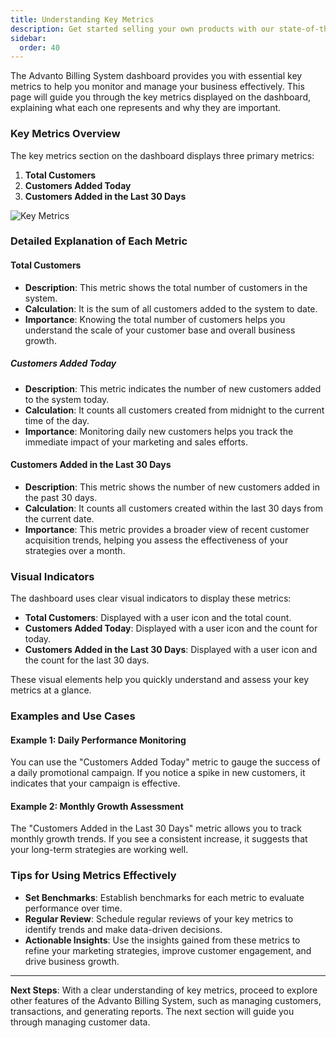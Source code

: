 ```yaml
---
title: Understanding Key Metrics
description: Get started selling your own products with our state-of-the-art billing system.
sidebar:
  order: 40
---
```


The Advanto Billing System dashboard provides you with essential key metrics to help you monitor and manage your business effectively. This page will guide you through the key metrics displayed on the dashboard, explaining what each one represents and why they are important.

### Key Metrics Overview

The key metrics section on the dashboard displays three primary metrics:

1. **Total Customers**
2. **Customers Added Today**
3. **Customers Added in the Last 30 Days**

![Key Metrics](../../../../assets/keymetricscustomers.png)

### Detailed Explanation of Each Metric

#### Total Customers

- **Description**: This metric shows the total number of customers in the system.
- **Calculation**: It is the sum of all customers added to the system to date.
- **Importance**: Knowing the total number of customers helps you understand the scale of your customer base and overall business growth.

##### Customers Added Today

- **Description**: This metric indicates the number of new customers added to the system today.
- **Calculation**: It counts all customers created from midnight to the current time of the day.
- **Importance**: Monitoring daily new customers helps you track the immediate impact of your marketing and sales efforts.

#### Customers Added in the Last 30 Days

- **Description**: This metric shows the number of new customers added in the past 30 days.
- **Calculation**: It counts all customers created within the last 30 days from the current date.
- **Importance**: This metric provides a broader view of recent customer acquisition trends, helping you assess the effectiveness of your strategies over a month.

### Visual Indicators

The dashboard uses clear visual indicators to display these metrics:

- **Total Customers**: Displayed with a user icon and the total count.
- **Customers Added Today**: Displayed with a user icon and the count for today.
- **Customers Added in the Last 30 Days**: Displayed with a user icon and the count for the last 30 days.

These visual elements help you quickly understand and assess your key metrics at a glance.

### Examples and Use Cases

#### Example 1: Daily Performance Monitoring

You can use the "Customers Added Today" metric to gauge the success of a daily promotional campaign. If you notice a spike in new customers, it indicates that your campaign is effective.

#### Example 2: Monthly Growth Assessment

The "Customers Added in the Last 30 Days" metric allows you to track monthly growth trends. If you see a consistent increase, it suggests that your long-term strategies are working well.

### Tips for Using Metrics Effectively

- **Set Benchmarks**: Establish benchmarks for each metric to evaluate performance over time.
- **Regular Review**: Schedule regular reviews of your key metrics to identify trends and make data-driven decisions.
- **Actionable Insights**: Use the insights gained from these metrics to refine your marketing strategies, improve customer engagement, and drive business growth.

---

**Next Steps**: With a clear understanding of key metrics, proceed to explore other features of the Advanto Billing System, such as managing customers, transactions, and generating reports. The next section will guide you through managing customer data.